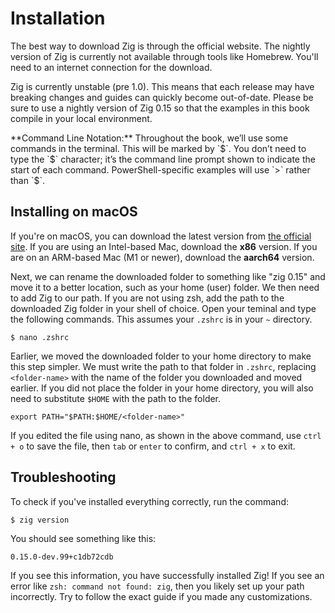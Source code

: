 
# Installation

The best way to download Zig is through the official website. The nightly version of Zig is currently not available through tools like Homebrew. You'll need to an internet connection for the download.

Zig is currently unstable (pre 1.0). This means that each release may have breaking changes and guides can quickly become out-of-date. Please be sure to use a nightly version of Zig 0.15 so that the examples in this book compile in your local environment.

<Callout type="info">
**Command Line Notation:**
Throughout the book, we’ll use some commands in the terminal. This will be marked by `$`. You don’t need to type the `$` character; it’s the command line prompt shown to indicate the start of each command. PowerShell-specific examples will use `>` rather than `$`.
</Callout>

## Installing on macOS
If you're on macOS, you can download the latest version from [the official site](https://ziglang.org/download/). If you are using an Intel-based Mac, download the **x86** version. If you are on an ARM-based Mac (M1 or newer), download the **aarch64** version.

Next, we can rename the downloaded folder to something like "zig 0.15" and move it to a better location, such as your home (user) folder. We then need to add Zig to our path. If you are not using zsh, add the path to the downloaded Zig folder in your shell of choice. Open your teminal and type the following commands. This assumes your `.zshrc` is in your `~` directory.

`$ nano .zshrc`

Earlier, we moved the downloaded folder to your home directory to make this step simpler. We must write the path to that folder in `.zshrc`, replacing `<folder-name>` with the name of the folder you downloaded and moved earlier. If you did not place the folder in your home directory, you will also need to substitute `$HOME` with the path to the folder.

`export PATH="$PATH:$HOME/<folder-name>"`

If you edited the file using nano, as shown in the above command, use `ctrl + o` to save the file, then `tab` or `enter` to confirm, and `ctrl + x` to exit.

## Troubleshooting

To check if you've installed everything correctly, run the command:

`$ zig version`

You should see something like this:

`0.15.0-dev.99+c1db72cdb`

If you see this information, you have successfully installed Zig! If you see an error like `zsh: command not found: zig`, then you likely set up your path incorrectly. Try to follow the exact guide if you made any customizations.
